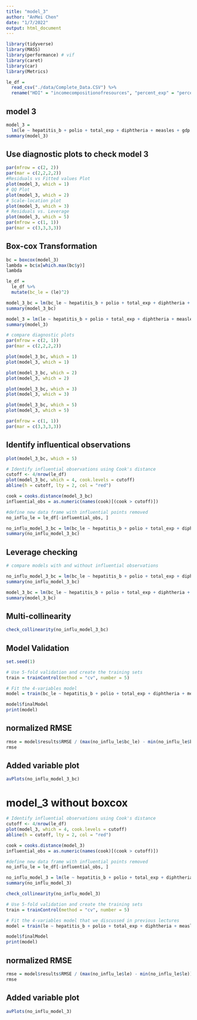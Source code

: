 ```yaml
---
title: "model_3"
author: "AnMei Chen"
date: "1/7/2022"
output: html_document
---
```


```r
library(tidyverse)
library(MASS)
library(performance) # vif
library(caret)
library(car)
library(Metrics)
```

```r
le_df = 
  read_csv("./data/Complete_Data.CSV") %>% 
  rename("HDI" = "incomecompositionofresources", "percent_exp" = "percentageexpenditure", "total_exp" = "totalexpenditure", "le" = "lifeexpectancy", "adult_mort" = "adult_mortality", "thin_1_19" = "thinness1_19years", "thin_5_9" = "thinness5_9years", "under_five" = "under_fivedeaths") 
```

## model 3

```r
model_3 =
  lm(le ~ hepatitis_b + polio + total_exp + diphtheria + measles + gdp + schooling + total_exp * gdp, data = le_df)
summary(model_3)
```

## Use diagnostic plots to check model 3

```r
par(mfrow = c(2, 2))
par(mar = c(2,2,2,2))
#Residuals vs Fitted values Plot
plot(model_3, which = 1)
# QQ Plot
plot(model_3, which = 2)
# Scale-location plot
plot(model_3, which = 3)
# Residuals vs. Leverage
plot(model_3, which = 5)
par(mfrow = c(1, 1)) 
par(mar = c(3,3,3,3))
```

## Box-cox Transformation

```r
bc = boxcox(model_3)
lambda = bc$x[which.max(bc$y)]
lambda

le_df =
  le_df %>% 
  mutate(bc_le = (le)^2)

model_3_bc = lm(bc_le ~ hepatitis_b + polio + total_exp + diphtheria + measles + gdp + schooling + total_exp * gdp, data = le_df)
summary(model_3_bc)

model_3 = lm(le ~ hepatitis_b + polio + total_exp + diphtheria + measles + gdp + schooling + total_exp * gdp, data = le_df)
summary(model_3)

# compare diagnostic plots
par(mfrow = c(2, 1))
par(mar = c(2,2,2,2))

plot(model_3_bc, which = 1)  
plot(model_3, which = 1)

plot(model_3_bc, which = 2)  
plot(model_3, which = 2)

plot(model_3_bc, which = 3)  
plot(model_3, which = 3)

plot(model_3_bc, which = 5)  
plot(model_3, which = 5)

par(mfrow = c(1, 1)) 
par(mar = c(3,3,3,3))

```

## Identify influentical observations

```r
plot(model_3_bc, which = 5)

# Identify influential observations using Cook's distance
cutoff <- 4/nrow(le_df)
plot(model_3_bc, which = 4, cook.levels = cutoff)
abline(h = cutoff, lty = 2, col = "red")

cook = cooks.distance(model_3_bc)
influential_obs = as.numeric(names(cook)[(cook > cutoff)])

#define new data frame with influential points removed
no_influ_le = le_df[-influential_obs, ]

no_influ_model_3_bc = lm(bc_le ~ hepatitis_b + polio + total_exp + diphtheria + measles + gdp + schooling + total_exp * gdp, data = no_influ_le)
summary(no_influ_model_3_bc)
```

## Leverage checking 

```r
# compare models with and without influential observations

no_influ_model_3_bc = lm(bc_le ~ hepatitis_b + polio + total_exp + diphtheria + measles + gdp + schooling + total_exp * gdp, data = no_influ_le)
summary(no_influ_model_3_bc)

model_3_bc = lm(bc_le ~ hepatitis_b + polio + total_exp + diphtheria + measles + gdp + schooling + total_exp * gdp, data = le_df)
summary(model_3_bc)

```

## Multi-collinearity

```r
check_collinearity(no_influ_model_3_bc)
```

## Model Validation

```r
set.seed(1)

# Use 5-fold validation and create the training sets
train = trainControl(method = "cv", number = 5)

# Fit the 4-variables model
model = train(bc_le ~ hepatitis_b + polio + total_exp + diphtheria + measles + gdp + schooling + total_exp * gdp, data = no_influ_le, trControl = train, method = 'lm', na.action = na.pass)

model$finalModel
print(model)
```

## normalized RMSE

```r
rmse = model$results$RMSE / (max(no_influ_le$bc_le) - min(no_influ_le$bc_le))
rmse
```


## Added variable plot

```r
avPlots(no_influ_model_3_bc)
```

# model_3 without boxcox

```r
# Identify influential observations using Cook's distance
cutoff <- 4/nrow(le_df)
plot(model_3, which = 4, cook.levels = cutoff)
abline(h = cutoff, lty = 2, col = "red")

cook = cooks.distance(model_3)
influential_obs = as.numeric(names(cook)[(cook > cutoff)])

#define new data frame with influential points removed
no_influ_le = le_df[-influential_obs, ]

no_influ_model_3 = lm(le ~ hepatitis_b + polio + total_exp + diphtheria + measles + gdp + schooling + total_exp * gdp, data = no_influ_le)
summary(no_influ_model_3)

check_collinearity(no_influ_model_3)

# Use 5-fold validation and create the training sets
train = trainControl(method = "cv", number = 5)

# Fit the 4-variables model that we discussed in previous lectures
model = train(le ~ hepatitis_b + polio + total_exp + diphtheria + measles + gdp + schooling + total_exp * gdp, data = no_influ_le, trControl = train, method = 'lm', na.action = na.pass)

model$finalModel
print(model)
```

## normalized RMSE

```r
rmse = model$results$RMSE / (max(no_influ_le$le) - min(no_influ_le$le))
rmse
```


## Added variable plot

```r
avPlots(no_influ_model_3)
```

